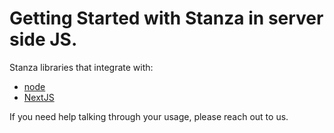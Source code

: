 # Getting Started with Stanza in server side JS. 

Stanza libraries that integrate with:
- [node](./node)
- [NextJS](./next-js)

If you need help talking through your usage, please reach out to us. 